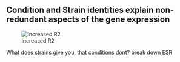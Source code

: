 ## Condition and Strain identities explain non-redundant aspects of the gene expression


![Increased R2](img/added_r2_as_last.png)

What does strains give you, that conditions dont?
break down ESR
